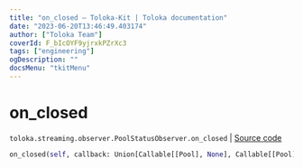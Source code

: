 ```yaml
---
title: "on_closed — Toloka-Kit | Toloka documentation"
date: "2023-06-20T13:46:49.403174"
author: ["Toloka Team"]
coverId: F_bIcOYF9yjrxkPZrXc3
tags: ["engineering"]
ogDescription: ""
docsMenu: "tkitMenu"
---
```


# on_closed

`toloka.streaming.observer.PoolStatusObserver.on_closed` | [Source code](https://github.com/Toloka/toloka-kit/blob/v1.2.0/src/streaming/observer.py#L230)

```python
on_closed(self, callback: Union[Callable[[Pool], None], Callable[[Pool], Awaitable[None]]])
```